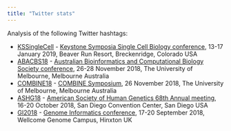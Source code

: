 ```yaml
---
title: "Twitter stats"
---
```


Analysis of the following Twitter hashtags:

* [KSSingleCell](KSSingleCell19.html) - [Keystone Symposia Single Cell Biology conference][KSSingleCell18], 13-17 January 2019, Beaver Run Resort, Breckenridge, Colorado USA
* [ABACBS18](ABACBS18.html) - [Australian Bioinformatics and Computational Biology Society conference][ABACBS18], 26-28 November 2018, The University of Melbourne, Melbourne Australia
* [COMBINE18](COMBINE18.html) - [COMBINE Symposium][COMBINE18], 26 November 2018, The University of Melbourne, Melbourne Australia
* [ASHG18](ASHG18.html) - [American Society of Human Genetics 68th Annual meeting][ASHG18], 16-20 October 2018, San Diego Convention Center, San Diego USA
* [GI2018](gi2018.html) - [Genome Informatics conference][GI2018], 17-20
  September 2018, Wellcome Genome Campus, Hinxton UK

[KSSingleCell18]: http://www.keystonesymposia.org/19L1 "KSSingleCell18"
[ABACBS18]: https://www.abacbs.org/conference2018/about/ "ABACBS 2018"
[COMBINE18]: https://combine.org.au/symposium-2018/ "COMBINE18"
[ASHG18]: https://www.ashg.org/2018meeting/index.shtml "ASHG 2018"
[GI2018]: https://coursesandconferences.wellcomegenomecampus.org/our-events/genome-informatics-2018/ "Genome Informatics 2018"
